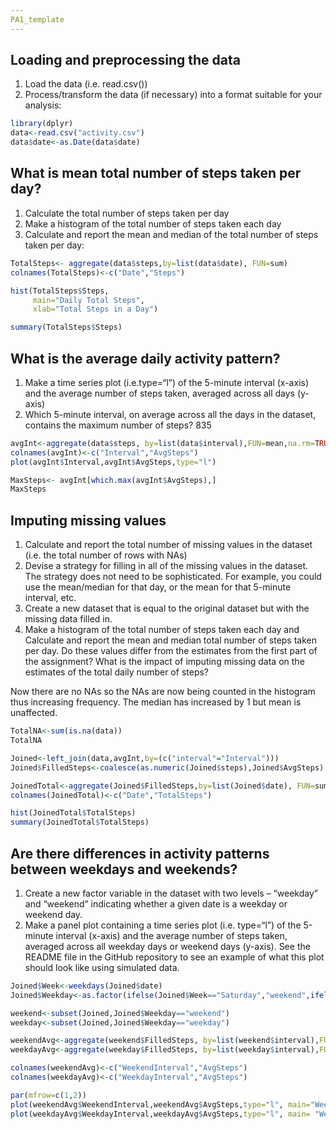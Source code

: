 ```yaml
---
PA1_template
---
```



## Loading and preprocessing the data

1. Load the data (i.e. read.csv())
2. Process/transform the data (if necessary) into a format suitable for your analysis:

```r
library(dplyr)
data<-read.csv("activity.csv")
data$date<-as.Date(data$date)
```

## What is mean total number of steps taken per day?  

1. Calculate the total number of steps taken per day
2. Make a histogram of the total number of steps taken each day
3. Calculate and report the mean and median of the total number of steps taken per day:

```r
TotalSteps<- aggregate(data$steps,by=list(data$date), FUN=sum)
colnames(TotalSteps)<-c("Date","Steps")

hist(TotalSteps$Steps, 
     main="Daily Total Steps",
     xlab="Total Steps in a Day")

summary(TotalSteps$Steps)
```

## What is the average daily activity pattern?

1. Make a time series plot (i.e.type="l") of the 5-minute interval (x-axis) and the average number of steps taken, averaged across all days (y-axis)
2. Which 5-minute interval, on average across all the days in the dataset, contains the maximum number of steps? 835

```r
avgInt<-aggregate(data$steps, by=list(data$interval),FUN=mean,na.rm=TRUE)
colnames(avgInt)<-c("Interval","AvgSteps")
plot(avgInt$Interval,avgInt$AvgSteps,type="l")

MaxSteps<- avgInt[which.max(avgInt$AvgSteps),]
MaxSteps
```

## Imputing missing values

1. Calculate and report the total number of missing values in the dataset (i.e. the total number of rows with NAs)
2. Devise a strategy for filling in all of the missing values in the dataset. The strategy does not need to be sophisticated. For example, you could use the mean/median for that day, or the mean for that 5-minute interval, etc.
3. Create a new dataset that is equal to the original dataset but with the missing data filled in.
4. Make a histogram of the total number of steps taken each day and Calculate and report the mean and median total number of steps taken per day. Do these values differ from the estimates from the first part of the assignment? What is the impact of imputing missing data on the estimates of the total daily number of steps? 

Now there are no NAs so the NAs are now being counted in the histogram thus increasing frequency. The median has increased by 1 but mean is unaffected. 

```r
TotalNA<-sum(is.na(data))
TotalNA

Joined<-left_join(data,avgInt,by=(c("interval"="Interval")))
Joined$FilledSteps<-coalesce(as.numeric(Joined$steps),Joined$AvgSteps)

JoinedTotal<-aggregate(Joined$FilledSteps,by=list(Joined$date), FUN=sum)
colnames(JoinedTotal)<-c("Date","TotalSteps")

hist(JoinedTotal$TotalSteps)
summary(JoinedTotal$TotalSteps)
```

## Are there differences in activity patterns between weekdays and weekends?
1. Create a new factor variable in the dataset with two levels – “weekday” and “weekend” indicating whether a given date is a weekday or weekend day.
2. Make a panel plot containing a time series plot (i.e. type="l") of the 5-minute interval (x-axis) and the average number of steps taken, averaged across all weekday days or weekend days (y-axis). See the README file in the GitHub repository to see an example of what this plot should look like using simulated data.

```r
Joined$Week<-weekdays(Joined$date)
Joined$Weekday<-as.factor(ifelse(Joined$Week=="Saturday","weekend",ifelse(Joined$Week=="Sunday","weekend","weekday")))

weekend<-subset(Joined,Joined$Weekday=="weekend")
weekday<-subset(Joined,Joined$Weekday=="weekday")

weekendAvg<-aggregate(weekend$FilledSteps, by=list(weekend$interval),FUN=mean)
weekdayAvg<-aggregate(weekday$FilledSteps, by=list(weekday$interval),FUN=mean)

colnames(weekendAvg)<-c("WeekendInterval","AvgSteps")
colnames(weekdayAvg)<-c("WeekdayInterval","AvgSteps")

par(mfrow=c(1,2))
plot(weekendAvg$WeekendInterval,weekendAvg$AvgSteps,type="l", main="Weekend Avg", ylim = c(0,300))
plot(weekdayAvg$WeekdayInterval,weekdayAvg$AvgSteps,type="l", main= "Weekday Avg", ylim = c(0,300))
```